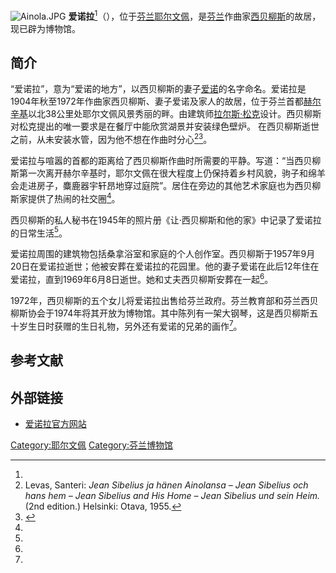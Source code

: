 {{coord|60|27|13|N|25|05|14|E|region:FI_type:landmark|display=title}}
[[Image:Ainola.JPG|thumb]]
'''爱诺拉'''<ref name="xtqzf"/>（{{lang-fi|Ainola}}），位于[[芬兰|芬兰]][[耶尔文佩|耶尔文佩]]，是[[芬兰|芬兰]]作曲家[[让·西贝柳斯|西贝柳斯]]的故居，现已辟为博物馆。

==简介==
“爱诺拉”，意为“爱诺的地方”，以西贝柳斯的妻子[[爱诺|爱诺]]的名字命名。爱诺拉是1904年秋至1972年作曲家西贝柳斯、妻子爱诺及家人的故居，位于芬兰首都[[赫尔辛基|赫尔辛基]]以北38公里处耶尔文佩风景秀丽的{{link-en|图苏拉湖|Lake Tuusula|图苏拉湖}}畔。由建筑师[[拉尔斯·松克|拉尔斯·松克]]设计。西贝柳斯对松克提出的唯一要求是在餐厅中能欣赏湖景并安装绿色壁炉。 在西贝柳斯逝世之前，从未安装水管，因为他不想在作曲时分心<ref name=levas>Levas, Santeri: ''Jean Sibelius ja hänen Ainolansa – Jean Sibelius och hans hem – Jean Sibelius and His Home – Jean Sibelius und sein Heim.'' (2nd edition.) Helsinki: Otava, 1955.</ref><ref>{{Cite web |url = http://www.guancha.cn/culture/2017_04_06_402278.shtml |title = 彭丽媛参观芬兰设计博物馆和西贝柳斯故居博物馆 |date = 2017-04-06 |publisher = 观察者网 |language = zh |accessdate = 2020-11-08 |archive-date = 2017-09-21 |archive-url = https://web.archive.org/web/20170921053331/http://www.guancha.cn/culture/2017_04_06_402278.shtml |dead-url = no }}</ref>。

爱诺拉与喧嚣的首都的距离给了西贝柳斯作曲时所需要的平静。{{link-en|埃里克·维尔纳·塔瓦斯特谢纳|Erik W. Tawaststjerna|埃里克·维尔纳·塔瓦斯特谢纳}}写道：“当西贝柳斯第一次离开赫尔辛基时，耶尔文佩在很大程度上仍保持着乡村风貌，驹子和绵羊会走进房子，麋鹿器宇轩昂地穿过庭院”。居住在旁边的其他艺术家庭也为西贝柳斯家提供了热闹的社交圈<ref name=levas/>。

西贝柳斯的私人秘书{{link-en|桑特里·勒瓦斯|Santeri Levas}}在1945年的照片册《让·西贝柳斯和他的家》中记录了爱诺拉的日常生活<ref name=levas/>。

爱诺拉周围的建筑物包括桑拿浴室和家庭的个人创作室。西贝柳斯于1957年9月20日在爱诺拉逝世；他被安葬在爱诺拉的花园里。他的妻子爱诺在此后12年住在爱诺拉，直到1969年6月8日逝世。她和丈夫西贝柳斯安葬在一起<ref name=levas/>。

1972年，西贝柳斯的五个女儿将爱诺拉出售给芬兰政府。芬兰教育部和芬兰西贝柳斯协会于1974年将其开放为博物馆。其中陈列有一架大钢琴，这是西贝柳斯五十岁生日时获赠的生日礼物，另外还有爱诺的兄弟的画作<ref name=levas/>。

==参考文献==
{{Reflist|30em|refs=
<ref name="xtqzf">{{cite web | url = http://www.xtqzf.com/1165.html | title = 扬·西贝柳斯 | language = zh | publisher = 小提琴作坊 | accessdate = 2017-07-17 | archive-date = 2021-01-28 | archive-url = https://web.archive.org/web/20210128061631/http://www.xtqzf.com/1165.html | dead-url = no }}</ref>
}}

==外部链接==
{{Commonscat|Ainola}}
*[http://www.ainola.fi/ 爱诺拉官方网站] {{Wayback|url=http://www.ainola.fi/ |date=20210218074128 }} {{fi}} {{sv}} {{en}}

[[Category:耶尔文佩|Category:耶尔文佩]]
[[Category:芬兰博物馆|Category:芬兰博物馆]]